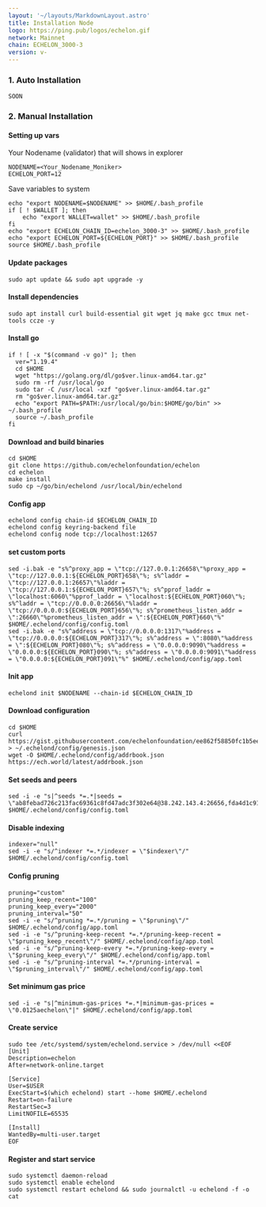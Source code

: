 ```yaml
---
layout: '~/layouts/MarkdownLayout.astro'
title: Installation Node
logo: https://ping.pub/logos/echelon.gif
network: Mainnet
chain: ECHELON_3000-3
version: v-
---
```


### 1. Auto Installation
```
SOON
```
### 2. Manual Installation
#### Setting up vars
Your Nodename (validator) that will shows in explorer
```
NODENAME=<Your_Nodename_Moniker>
ECHELON_PORT=12
```

Save variables to system
```
echo "export NODENAME=$NODENAME" >> $HOME/.bash_profile
if [ ! $WALLET ]; then
	echo "export WALLET=wallet" >> $HOME/.bash_profile
fi
echo "export ECHELON_CHAIN_ID=echelon_3000-3" >> $HOME/.bash_profile
echo "export ECHELON_PORT=${ECHELON_PORT}" >> $HOME/.bash_profile
source $HOME/.bash_profile
```

#### Update packages
```
sudo apt update && sudo apt upgrade -y
```

#### Install dependencies
```
sudo apt install curl build-essential git wget jq make gcc tmux net-tools ccze -y
```

#### Install go
```
if ! [ -x "$(command -v go)" ]; then
  ver="1.19.4"
  cd $HOME
  wget "https://golang.org/dl/go$ver.linux-amd64.tar.gz"
  sudo rm -rf /usr/local/go
  sudo tar -C /usr/local -xzf "go$ver.linux-amd64.tar.gz"
  rm "go$ver.linux-amd64.tar.gz"
  echo "export PATH=$PATH:/usr/local/go/bin:$HOME/go/bin" >> ~/.bash_profile
  source ~/.bash_profile
fi
```

#### Download and build binaries
```
cd $HOME
git clone https://github.com/echelonfoundation/echelon 
cd echelon 
make install 
sudo cp ~/go/bin/echelond /usr/local/bin/echelond
```

#### Config app
```
echelond config chain-id $ECHELON_CHAIN_ID
echelond config keyring-backend file
echelond config node tcp://localhost:12657
```
#### set custom ports
```
sed -i.bak -e "s%^proxy_app = \"tcp://127.0.0.1:26658\"%proxy_app = \"tcp://127.0.0.1:${ECHELON_PORT}658\"%; s%^laddr = \"tcp://127.0.0.1:26657\"%laddr = \"tcp://127.0.0.1:${ECHELON_PORT}657\"%; s%^pprof_laddr = \"localhost:6060\"%pprof_laddr = \"localhost:${ECHELON_PORT}060\"%; s%^laddr = \"tcp://0.0.0.0:26656\"%laddr = \"tcp://0.0.0.0:${ECHELON_PORT}656\"%; s%^prometheus_listen_addr = \":26660\"%prometheus_listen_addr = \":${ECHELON_PORT}660\"%" $HOME/.echelond/config/config.toml
sed -i.bak -e "s%^address = \"tcp://0.0.0.0:1317\"%address = \"tcp://0.0.0.0:${ECHELON_PORT}317\"%; s%^address = \":8080\"%address = \":${ECHELON_PORT}080\"%; s%^address = \"0.0.0.0:9090\"%address = \"0.0.0.0:${ECHELON_PORT}090\"%; s%^address = \"0.0.0.0:9091\"%address = \"0.0.0.0:${ECHELON_PORT}091\"%" $HOME/.echelond/config/app.toml
```

#### Init app
```
echelond init $NODENAME --chain-id $ECHELON_CHAIN_ID
```

#### Download configuration
```
cd $HOME
curl https://gist.githubusercontent.com/echelonfoundation/ee862f58850fc1b5ee6a6fdccc3130d2/raw/55c2c4ea2fee8a9391d0dc55b2c272adb804054a/genesis.json > ~/.echelond/config/genesis.json
wget -O $HOME/.echelond/config/addrbook.json https://ech.world/latest/addrbook.json
```

#### Set seeds and peers
```
sed -i -e "s|^seeds *=.*|seeds = \"ab8febad726c213fac69361c8fd47adc3f302e64@38.242.143.4:26656,fda4d1c914a667e72181839fcfddb238c7e480c8@85.239.240.101:26656\"|" $HOME/.echelond/config/config.toml

```

#### Disable indexing
```
indexer="null"
sed -i -e "s/^indexer *=.*/indexer = \"$indexer\"/" $HOME/.echelond/config/config.toml
```

#### Config pruning
```
pruning="custom"
pruning_keep_recent="100"
pruning_keep_every="2000"
pruning_interval="50"
sed -i -e "s/^pruning *=.*/pruning = \"$pruning\"/" $HOME/.echelond/config/app.toml
sed -i -e "s/^pruning-keep-recent *=.*/pruning-keep-recent = \"$pruning_keep_recent\"/" $HOME/.echelond/config/app.toml
sed -i -e "s/^pruning-keep-every *=.*/pruning-keep-every = \"$pruning_keep_every\"/" $HOME/.echelond/config/app.toml
sed -i -e "s/^pruning-interval *=.*/pruning-interval = \"$pruning_interval\"/" $HOME/.echelond/config/app.toml
```

#### Set minimum gas price
```
sed -i -e "s|^minimum-gas-prices *=.*|minimum-gas-prices = \"0.0125aechelon\"|" $HOME/.echelond/config/app.toml

```

#### Create service
```
sudo tee /etc/systemd/system/echelond.service > /dev/null <<EOF
[Unit]
Description=echelon
After=network-online.target

[Service]
User=$USER
ExecStart=$(which echelond) start --home $HOME/.echelond
Restart=on-failure
RestartSec=3
LimitNOFILE=65535

[Install]
WantedBy=multi-user.target
EOF
```

#### Register and start service
```
sudo systemctl daemon-reload
sudo systemctl enable echelond
sudo systemctl restart echelond && sudo journalctl -u echelond -f -o cat
```
